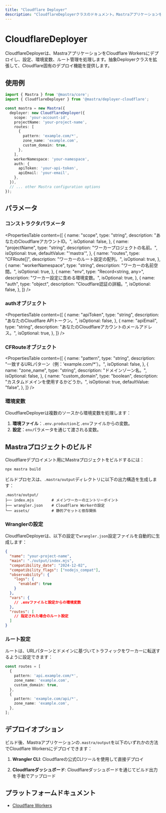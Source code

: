 ```yaml
---
title: "Cloudflare Deployer"
description: "CloudflareDeployerクラスのドキュメント。MastraアプリケーションをCloudflare Workersにデプロイします。"
---
```


# CloudflareDeployer

CloudflareDeployerは、MastraアプリケーションをCloudflare Workersにデプロイし、設定、環境変数、ルート管理を処理します。抽象Deployerクラスを拡張して、Cloudflare固有のデプロイ機能を提供します。

## 使用例

```typescript
import { Mastra } from '@mastra/core';
import { CloudflareDeployer } from '@mastra/deployer-cloudflare';

const mastra = new Mastra({
  deployer: new CloudflareDeployer({
    scope: 'your-account-id',
    projectName: 'your-project-name',
    routes: [
      {
        pattern: 'example.com/*',
        zone_name: 'example.com',
        custom_domain: true,
      },
    ],
    workerNamespace: 'your-namespace',
    auth: {
      apiToken: 'your-api-token',
      apiEmail: 'your-email',
    },
  }),
  // ... other Mastra configuration options
});
```

## パラメータ

### コンストラクタパラメータ

<PropertiesTable
  content={[
    {
      name: "scope",
      type: "string",
      description: "あなたのCloudflareアカウントID。",
      isOptional: false,
    },
    {
      name: "projectName",
      type: "string",
      description: "ワーカープロジェクトの名前。",
      isOptional: true,
      defaultValue: "'mastra'",
    },
    {
      name: "routes",
      type: "CFRoute[]",
      description: "ワーカーのルート設定の配列。",
      isOptional: true,
    },
    {
      name: "workerNamespace",
      type: "string",
      description: "ワーカーの名前空間。",
      isOptional: true,
    },
    {
      name: "env",
      type: "Record<string, any>",
      description: "ワーカー設定に含める環境変数。",
      isOptional: true,
    },
    {
      name: "auth",
      type: "object",
      description: "Cloudflare認証の詳細。",
      isOptional: false,
    },
  ]}
/>

### authオブジェクト

<PropertiesTable
  content={[
    {
      name: "apiToken",
      type: "string",
      description: "あなたのCloudflare APIトークン。",
      isOptional: false,
    },
    {
      name: "apiEmail",
      type: "string",
      description: "あなたのCloudflareアカウントのメールアドレス。",
      isOptional: true,
    },
  ]}
/>

### CFRouteオブジェクト

<PropertiesTable
  content={[
    {
      name: "pattern",
      type: "string",
      description: "一致するURLパターン（例：'example.com/*'）。",
      isOptional: false,
    },
    {
      name: "zone_name",
      type: "string",
      description: "ドメインゾーン名。",
      isOptional: false,
    },
    {
      name: "custom_domain",
      type: "boolean",
      description: "カスタムドメインを使用するかどうか。",
      isOptional: true,
      defaultValue: "false",
    },
  ]}
/>

### 環境変数

CloudflareDeployerは複数のソースから環境変数を処理します：

1. **環境ファイル**：`.env.production`と`.env`ファイルからの変数。
2. **設定**：`env`パラメータを通じて渡される変数。


## Mastraプロジェクトのビルド

Cloudflareデプロイメント用にMastraプロジェクトをビルドするには：

```bash
npx mastra build
```

ビルドプロセスは、`.mastra/output`ディレクトリに以下の出力構造を生成します：

```
.mastra/output/
├── index.mjs        # メインワーカーのエントリーポイント
├── wrangler.json    # Cloudflare Workerの設定
└── assets/          # 静的アセットと依存関係
```

### Wranglerの設定

CloudflareDeployerは、以下の設定で`wrangler.json`設定ファイルを自動的に生成します：

```json
{
  "name": "your-project-name",
  "main": "./output/index.mjs",
  "compatibility_date": "2024-12-02",
  "compatibility_flags": ["nodejs_compat"],
  "observability": {
    "logs": {
      "enabled": true
    }
  },
  "vars": {
    // .envファイルと設定からの環境変数
  },
  "routes": [
    // 指定された場合のルート設定
  ]
}
```

### ルート設定

ルートは、URLパターンとドメインに基づいてトラフィックをワーカーに転送するように設定できます：

```typescript
const routes = [
  {
    pattern: 'api.example.com/*',
    zone_name: 'example.com',
    custom_domain: true,
  },
  {
    pattern: 'example.com/api/*',
    zone_name: 'example.com',
  },
];
```


## デプロイオプション

ビルド後、Mastraアプリケーションの`.mastra/output`を以下のいずれかの方法でCloudflare Workersにデプロイできます：

1. **Wrangler CLI**: Cloudflareの公式CLIツールを使用して直接デプロイ

2. **Cloudflareダッシュボード**: Cloudflareダッシュボードを通じてビルド出力を手動でアップロード


## プラットフォームドキュメント

- [Cloudflare Workers](https://developers.cloudflare.com/workers/)
